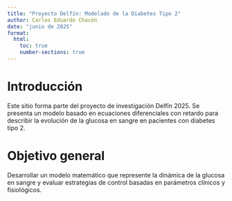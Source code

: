 ```yaml
---
title: "Proyecto Delfín: Modelado de la Diabetes Tipo 2"
author: Carlos Eduardo Chacón
date: "junio de 2025"
format:
  html:
    toc: true
    number-sections: true
---
```


# Introducción

Este sitio forma parte del proyecto de investigación Delfín 2025. Se presenta un modelo basado en ecuaciones diferenciales con retardo para describir la evolución de la glucosa en sangre en pacientes con diabetes tipo 2.

# Objetivo general

Desarrollar un modelo matemático que represente la dinámica de la glucosa en sangre y evaluar estrategias de control basadas en parámetros clínicos y fisiológicos.


